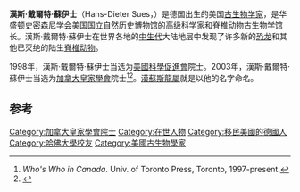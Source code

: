 '''漢斯·戴爾特·蘇伊士'''（Hans-Dieter Sues，{{bd|1956年|1月13日||}}）是德国出生的美国[[古生物学|古生物学家]]，是华盛顿[[史密森尼学会|史密森尼学会]][[美国国立自然历史博物馆|美国国立自然历史博物馆]]的高级科学家和脊椎动物古生物学馆长。漢斯·戴爾特·蘇伊士在世界各地的[[中生代|中生代]]大陆地层中发现了许多新的[[恐龙|恐龙]]和其他已灭绝的陆生[[脊椎动物|脊椎动物]]。

1998年，漢斯·戴爾特·蘇伊士当选为[[美國科學促進會|美國科學促進會]]院士。2003年，漢斯·戴爾特·蘇伊士当选为[[加拿大皇家學會|加拿大皇家學會]]院士<ref>''Who's Who in Canada''. Univ. of Toronto Press, Toronto, 1997-present.</ref><ref>{{Cite web |url=http://www.mnh.si.edu/about/sues.html |title=存档副本 |access-date=2021-02-28 |archive-date=2015-12-23 |archive-url=https://web.archive.org/web/20151223205731/http://www.mnh.si.edu/about/sues.html |dead-url=no }}</ref>。[[漢蘇斯龍屬|漢蘇斯龍屬]]就是以他的名字命名。

== 参考 ==
{{Reflist}}
{{Authority control}}
[[Category:加拿大皇家學會院士|Category:加拿大皇家學會院士]]
[[Category:在世人物|Category:在世人物]]
[[Category:移民美國的德國人|Category:移民美國的德國人]]
[[Category:哈佛大學校友|Category:哈佛大學校友]]
[[Category:美國古生物學家|Category:美國古生物學家]]